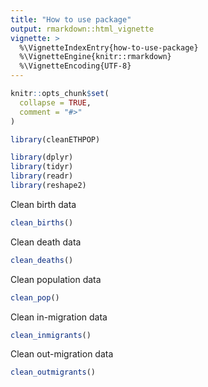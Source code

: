 ```yaml
---
title: "How to use package"
output: rmarkdown::html_vignette
vignette: >
  %\VignetteIndexEntry{how-to-use-package}
  %\VignetteEngine{knitr::rmarkdown}
  %\VignetteEncoding{UTF-8}
---
```


```r
knitr::opts_chunk$set(
  collapse = TRUE,
  comment = "#>"
)
```

```r
library(cleanETHPOP)

library(dplyr)
library(tidyr)
library(readr)
library(reshape2)
```

Clean birth data

```r
clean_births()
```

Clean death data

```r
clean_deaths()
```

Clean population data

```r
clean_pop()
```

Clean in-migration data

```r
clean_inmigrants()
```


Clean out-migration data

```r
clean_outmigrants()
```
